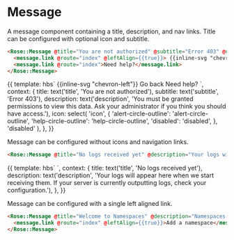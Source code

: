 
<Meta title="Rose|Message" component="Message" />

# Message

A message component containing a title, description, and nav links. Title can be configured with optional icon and subtitle.

```html
<Rose::Message @title="You are not authorized" @subtitle="Error 403" @description="You must be granted permissions to view this data. Ask your administrator if you think you should have access." @icon="disabled" as |message|>
  <message.link @route="index" @leftAlign={{true}}> {{inline-svg "chevron-left"}} Go back</message.link>
  <message.link @route="index">Need help?</message.link>
</Rose::Message>
```

<Preview>
  <Story name="Advanced">{{
    template: hbs`
    <Rose::Message @title={{title}} @subtitle={{subtitle}} @description={{description}} @icon={{icon}} as |message|>
      <message.link @route="index" @leftAlign={{true}}>{{inline-svg "chevron-left"}} Go back</message.link>
      <message.link @route="index">Need help?</message.link>
    </Rose::Message>
    `,
    context: {
      title: text('title', 'You are not authorized'),
      subtitle: text('subtitle', 'Error 403'),
      description: text('description', 'You must be granted permissions to view this data. Ask your administrator if you think you should have access.'),
      icon: select(
        'icon',
        {
          'alert-circle-outline': 'alert-circle-outline',
          'help-circle-outline': 'help-circle-outline',
          'disabled': 'disabled',
        },
        'disabled'
      ),
    },
  }}</Story>
</Preview>

Message can be configured without icons and navigation links.
```html
<Rose::Message @title="No logs received yet" @description="Your logs will appear here when we start receiving them. If your server is currently outputting logs, check your configuration." />
```
<Preview>
  <Story name="Basic">{{
    template: hbs`
    <Rose::Message @title="No logs received yet" @description="Your logs will appear here when we start receiving them. If your server is currently outputting logs, check your configuration." />
    `,
    context: {
      title: text('title', 'No logs received yet'),
      description: text('description', 'Your logs will appear here when we start receiving them. If your server is currently outputting logs, check your configuration.'),
    },
  }}</Story>
</Preview>

Message can be configured with a single left aligned link.
```html
<Rose::Message @title="Welcome to Namespaces" @description="Namespaces allow you to create distinct areas with their own separate policies, mounts, tokens, and identity entities." as |message|>
  <message.link @route="index" @leftAlign={{true}}>Add a namespace</message.link>
</Rose::Message>
```
